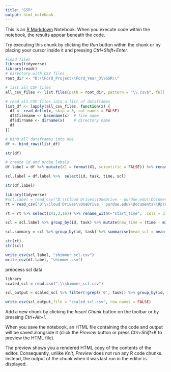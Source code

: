 ```yaml
---
title: "GSR"
output: html_notebook
---
```


This is an [R Markdown](http://rmarkdown.rstudio.com) Notebook. When you execute code within the notebook, the results appear beneath the code. 

Try executing this chunk by clicking the *Run* button within the chunk or by placing your cursor inside it and pressing *Ctrl+Shift+Enter*. 


```r

#load files
library(tidyverse)
library(readr)
# directory with CSV files
root_dir <- "D:\\Ford_Project\\Ford_Year_3\\GSR\\"

# list all CSV files
all_csv_files <- list.files(path = root_dir, pattern = "\\.csv$", full.names = TRUE, recursive = TRUE)

# read all CSV files into a list of dataframes
list_df <- lapply(all_csv_files, function(x) {
  df <- read_delim(x, skip = 3, col_names = FALSE)
  df$filename <- basename(x)  # file name
  df$dirname <- dirname(x)    # directory name
  df
})

# bind all dataframes into one
df <- bind_rows(list_df)

str(df)
```


``` r
# create id and probe labels
df.label = df %>% mutate(X1 = format(X1, scientific = FALSE)) %>% rename(time = X1, acc_x = X2, acc_y = X3 , acc_z = X4, scl = X6, sr = X7, ppg = X8) %>% mutate(task = substr(filename ,1L,2L), id = substr(dirname,35L,36L),id = as.numeric(id))  %>% select(id,task,time,acc_x, acc_y, acc_z, scl,sr,ppg)

scl.label = df.label %>%  select(id, task, time, scl)
```

```r
str(df.label)
```

```r
library(tidyverse)
#scl.label = read_csv("D:\\Cloud Drives\\OneDrive - purdue.edu\\Documents\\Rprojects\\year3_data\\shimmer_scl.csv")
rt = read_csv("D:\\Cloud Drives\\OneDrive - purdue.edu\\Documents\\Rprojects\\year3_data\\RT.csv") 

rt = rt %>% select(c(1,2,16)) %>% rename_with(~"start_time", .cols = 3)
```
```r
scl = scl.label %>% group_by(id, task) %>% mutate(new_time = (time - min(time))/1000) %>% mutate(z_scl = scale(scl)) %>% separate(task, into = c("task1", "task2"), sep = 1) %>% filter(task2 == 1) %>% rename(task = task1) %>% left_join(rt, by = c("id", "task")) %>% mutate(time_diff = new_time - start_time) %>% filter(time_diff >= 0 & time_diff <= 30)
```

```r
scl.summary = scl %>% group_by(id, task) %>% summarise(mean_scl = mean(z_scl), stdev_scl = sd(z_scl))
```

```r
str(rt)
str(scl)
```


```r
write_csv(scl.label, "shimmer_scl.csv")
write_csv(df.label, "shimmer.csv")
```

preocess scl data 
```r
library
scaled_scl = read.csv(".\\shimmer_scl.csv")

```

```r
scl_output = scaled_scl %>% filter(!grepl('0', task)) %>% group_by(id, task) %>% summarise(mean_scl = mean(scl), stdev_scl = sd(scl))
```

```r
write.csv(scl_output,file = "scaled_scl.csv", row.names = FALSE)
```





Add a new chunk by clicking the *Insert Chunk* button on the toolbar or by pressing *Ctrl+Alt+I*.

When you save the notebook, an HTML file containing the code and output will be saved alongside it (click the *Preview* button or press *Ctrl+Shift+K* to preview the HTML file).

The preview shows you a rendered HTML copy of the contents of the editor. Consequently, unlike *Knit*, *Preview* does not run any R code chunks. Instead, the output of the chunk when it was last run in the editor is displayed.

